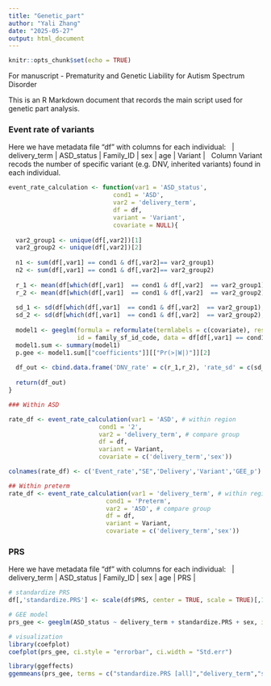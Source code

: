 ```yaml
---
title: "Genetic_part"
author: "Yali Zhang"
date: "2025-05-27"
output: html_document
---
```


```r
knitr::opts_chunk$set(echo = TRUE)
```
For manuscript - Prematurity and Genetic Liability for Autism Spectrum Disorder  \ 

This is an R Markdown document that records the main script used for genetic part analysis.  \    


### Event rate of variants

Here we have metadata file "df" with columns for each individual:  \ 
| delivery_term | ASD_status | Family_ID | sex | age | Variant |   \  
Column Variant recods the number of specific variant (e.g. DNV, inherited variants) found in each individual.

```r

event_rate_calculation <- function(var1 = 'ASD_status',
                             cond1 = 'ASD',
                             var2 = 'delivery_term',
                             df = df,
                             variant = 'Variant',
                             covariate = NULL){
  
  var2_group1 <- unique(df[,var2])[1]
  var2_group2 <- unique(df[,var2])[2]
  
  n1 <- sum(df[,var1] == cond1 & df[,var2]== var2_group1) 
  n2 <- sum(df[,var1] == cond1 & df[,var2]== var2_group2) 
  
  r_1 <- mean(df[which(df[,var1]  == cond1 & df[,var2]  == var2_group1),variant],na.rm = T)
  r_2 <- mean(df[which(df[,var1]  == cond1 & df[,var2]  == var2_group2),variant],na.rm = T)
  
  sd_1 <- sd(df[which(df[,var1]  == cond1 & df[,var2]  == var2_group1),variant],na.rm = T) / sqrt(n1)
  sd_2 <- sd(df[which(df[,var1]  == cond1 & df[,var2]  == var2_group2),variant],na.rm = T) / sqrt(n2)
  
  model1 <- geeglm(formula = reformulate(termlabels = c(covariate), response = variant),
                   id = family_sf_id_code, data = df[df[,var1] == cond1,], family = poisson(), corstr = "independence") 
  model1.sum <- summary(model1) 
  p.gee <- model1.sum[["coefficients"]][["Pr(>|W|)"]][2]
  
  df_out <- cbind.data.frame('DNV_rate' = c(r_1,r_2), 'rate_sd' = c(sd_1,sd_2) ,var2 = c(var2_group1,var2_group2), 'Variant' = c(variant,variant),'GEE_p' = c(p.gee,p.gee) )
  
  return(df_out)
}

### Within ASD

rate_df <- event_rate_calculation(var1 = 'ASD', # within region
                         cond1 = '2', 
                         var2 = 'delivery_term', # compare group
                         df = df,
                         variant = Variant,
                         covariate = c('delivery_term','sex'))

colnames(rate_df) <- c('Event_rate',"SE",'Delivery','Variant','GEE_p')

## Within preterm
rate_df <- event_rate_calculation(var1 = 'delivery_term', # within region
                           cond1 = 'Preterm', 
                           var2 = 'ASD', # compare group
                           df = df,
                           variant = Variant,
                           covariate = c('delivery_term','sex'))
```

### PRS
Here we have metadata file "df" with columns for each individual:  \  
| delivery_term | ASD_status | Family_ID | sex | age | PRS |   \  

```r
# standardize PRS
df[,'standardize.PRS'] <- scale(df$PRS, center = TRUE, scale = TRUE)[,1]

# GEE model
prs_gee <- geeglm(ASD_status ~ delivery_term + standardize.PRS + sex, id = Family_ID, data = df, family =  binomial(link = "logit"))

# visualization
library(coefplot)
coefplot(prs_gee, ci.style = "errorbar", ci.width = "Std.err")

library(ggeffects)
ggemmeans(prs_gee, terms = c("standardize.PRS [all]","delivery_term","sex"),rg.limit = 15000) 
```



